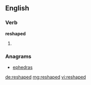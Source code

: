 ==English==

===Verb===
'''reshaped'''

# {{past of|[[reshape]]}}

===Anagrams===
* [[ephedras#English|ephedras]]

[[de:reshaped]]
[[mg:reshaped]]
[[vi:reshaped]]